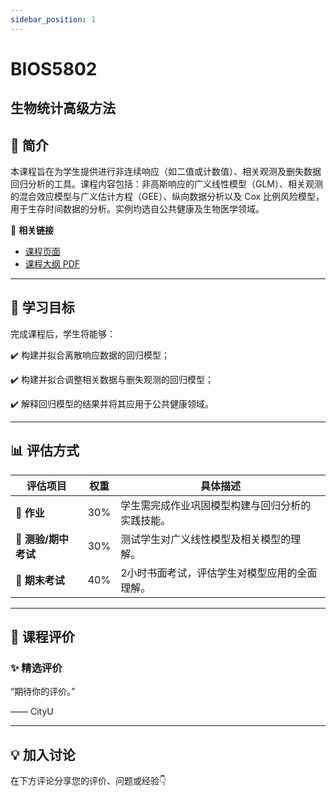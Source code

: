 ```yaml
---
sidebar_position: 1
---
```


# BIOS5802
## 生物统计高级方法

## **📘 简介**
本课程旨在为学生提供进行非连续响应（如二值或计数值）、相关观测及删失数据回归分析的工具。课程内容包括：非高斯响应的广义线性模型（GLM）、相关观测的混合效应模型与广义估计方程（GEE）、纵向数据分析以及 Cox 比例风险模型，用于生存时间数据的分析。实例均选自公共健康及生物医学领域。

🔗 **相关链接**
- [课程页面](https://www.cityu.edu.hk/catalogue/pg/202425/course/BIOS5802.htm)
- [课程大纲 PDF](https://www.cityu.edu.hk/catalogue/pg/202425/course/BIOS5802.pdf)

---

## **🎯 学习目标**

完成课程后，学生将能够：

✔️ 构建并拟合离散响应数据的回归模型；

✔️ 构建并拟合调整相关数据与删失观测的回归模型；

✔️ 解释回归模型的结果并将其应用于公共健康领域。

---

## **📊 评估方式**

| **评估项目**          | **权重** | **具体描述**                                                                                       |
|----------------------|---------|---------------------------------------------------------------------------------------------------|
| **📝 作业**            | 30%     | 学生需完成作业巩固模型构建与回归分析的实践技能。                                                   |
| **📄 测验/期中考试**    | 30%     | 测试学生对广义线性模型及相关模型的理解。                                                           |
| **📄 期末考试**        | 40%     | 2小时书面考试，评估学生对模型应用的全面理解。                                                      |

---

## **💬 课程评价**

### ✨ **精选评价**
<div className={commentStyles.commentBox}>
    <p className={commentStyles.commentText}>
        “期待你的评价。”
    </p>
    <p className={commentStyles.commentAuthor}>—— CityU</p>
</div>

---

## **💡 加入讨论**

在下方评论分享您的评价、问题或经验👇
<Utterances />